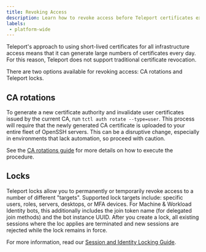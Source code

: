 ```yaml
---
title: Revoking Access
description: Learn how to revoke access before Teleport certificates expire
labels:
 - platform-wide
---
```


Teleport's approach to using short-lived certificates for all infrastructure
access means that it can generate large numbers of certificates every day. For
this reason, Teleport does not support traditional certificate revocation.

There are two options available for revoking access: CA rotations and Teleport locks.

## CA rotations

To generate a new certificate authority and invalidate user certificates issued
by the current CA, run `tctl auth rotate --type=user`. This process will require
that the newly generated CA certificate is uploaded to your entire fleet of
OpenSSH servers. This can be a disruptive change, especially in environments
that lack automation, so proceed with caution.

See the [CA rotations guide](../operations/ca-rotation.mdx) for more details on
how to execute the procedure.

## Locks

Teleport locks allow you to permanently or temporarily revoke access to a number
of different "targets". Supported lock targets include: specific users, roles,
servers, desktops, or MFA devices. For Machine & Workload Identity bots, this
additionally includes the join token name (for delegated join methods) and the
bot instance UUID. After you create a lock, all existing sessions where the loc
applies are terminated and new sessions are rejected while the lock remains in
force.

For more information, read our
[Session and Identity Locking Guide](../../../identity-governance/locking.mdx).
